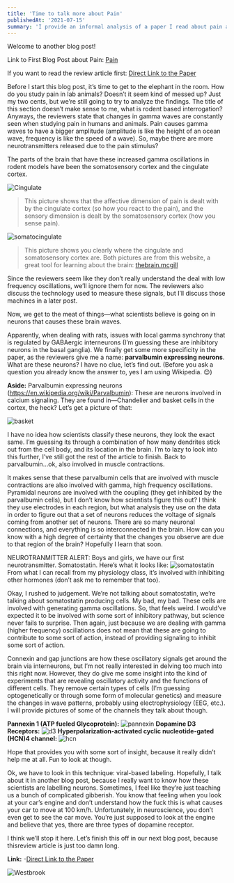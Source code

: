 ```yaml
---
title: 'Time to talk more about Pain'
publishedAt: '2021-07-15'
summary: 'I provide an informal analysis of a paper I read about pain and brain oscillations.'
---
```


Welcome to another blog post!

Link to First Blog Post about Pain: [Pain](https://neuro-ver-test.vercel.app/blog/pain)

If you want to read the review article first: [Direct Link to the Paper](https://doi.org/10.1016/j.tins.2021.05.003)

Before I start this blog post, it’s time to get to the elephant in the room. How do you study pain in lab animals? Doesn’t it seem kind of messed up? Just my two cents, but we’re still going to try to analyze the findings. The title of this section doesn’t make sense to me, what is rodent based interrogation? 
Anyways, the reviewers state that changes in gamma waves are constantly seen when studying pain in humans and animals. Pain causes gamma waves to have a bigger amplitude (amplitude is like the height of an ocean wave, frequency is like the speed of a wave). So, maybe there are more neurotransmitters released due to the pain stimulus?

The parts of the brain that have these increased gamma oscillations in rodent models have been the somatosensory cortex and the cingulate cortex. 

![Cingulate](/images/cingulate.jpg)

> This picture shows that the affective dimension of pain is dealt with by the cingulate cortex (so how you react to the pain), and the sensory dimension is dealt by the somatosensory cortex (how you sense pain).


![somatocingulate](/images/somato.jpg)
> This picture shows you clearly where the cingulate and somatosensory cortex are. Both pictures are from this website, a great tool for learning about the brain: [thebrain.mcgill](https://thebrain.mcgill.ca/intermediaire.php)

Since the reviewers seem like they don’t really understand the deal with low frequency oscillations, we’ll ignore them for now. The reviewers also discuss the technology used to measure these signals, but I’ll discuss those machines in a later post.

Now, we get to the meat of things—what scientists believe is going on in neurons that causes these brain waves.

Apparently, when dealing with rats, issues with local gamma synchrony that is regulated by GABAergic interneurons (I’m guessing these are inhibitory neurons in the basal ganglia). We finally get some more specificity in the paper, as the reviewers give me a name: **parvalbumin expressing neurons**. What are these neurons? I have no clue, let’s find out. (Before you ask a question you already know the answer to, yes I am using Wikipedia. 😊)

**Aside:**
Parvalbumin expressing neurons (https://en.wikipedia.org/wiki/Parvalbumin): 
These are neurons involved in calcium signaling. They are found in—Chandelier and basket cells in the cortex, the heck? Let’s get a picture of that:

![basket](/images/basket.jpg)

I have no idea how scientists classify these neurons, they look the exact same. I’m guessing its through a combination of how many dendrites stick out from the cell body, and its location in the brain. I’m to lazy to look into this further, I’ve still got the rest of the article to finish. Back to parvalbumin…ok, also involved in muscle contractions.

It makes sense that these parvalbumin cells that are involved with muscle contractions are also involved with gamma, high frequency oscillations. Pyramidal neurons are involved with the coupling (they get inhibited by the parvalbumin cells), but I don’t know how scientists figure this out? I think they use electrodes in each region, but what analysis they use on the data in order to figure out that a set of neurons reduces the voltage of signals coming from another set of neurons. There are so many neuronal connections, and everything is so interconnected in the brain. How can you know with a high degree of certainty that the changes you observe are due to that region of the brain? Hopefully I learn that soon. 

NEUROTRANMITTER ALERT: Boys and girls, we have our first neurotransmitter. Somatostatin. Here’s what it looks like: 
![somatostatin](/images/somatostatin.jpg)
From what I can recall from my physiology class,  it’s involved with inhibiting other hormones (don’t ask me to remember that too).

Okay, I rushed to judgement. We’re not talking about somatostatin, we’re talking about somatostatin producing cells. My bad, my bad. These cells are involved with generating gamma oscillations. So, that feels weird. I would’ve expected it to be involved with some sort of inhibitory pathway, but science never fails to surprise. Then again, just because we are dealing with gamma (higher frequency) oscillations does not mean that these are going to contribute to some sort of action, instead of providing signaling to inhibit some sort of action.

Connexin and gap junctions are how these oscillatory signals get around the brain via interneurons, but I’m not really interested in delving too much into this right now. However, they do give me some insight into the kind of experiments that are revealing oscillatory activity and the functions of different cells. They remove certain types of cells (I’m guessing optogenetically or through some form of molecular genetics) and measure the changes in wave patterns, probably using electrophysiology (EEG, etc.).
I will provide pictures of some of the channels they talk about though.

**Pannexin 1 (ATP fueled Glycoprotein):**
![pannexin](/images/pannexin.png)
**Dopamine D3 Receptors:**
![d3](/images/d3.jpg)
**Hyperpolarization-activated cyclic nucleotide-gated (HCN)4 channel:**
![hcn](/images/hcn.jpg)

Hope that provides you with some sort of insight, because it really didn’t help me at all. Fun to look at though. 

Ok, we have to look in this technique: viral-based labeling. Hopefully, I talk about it in another blog post, because I really want to know how these scientists are labelling neurons. Sometimes, I feel like they’re just teaching us a bunch of complicated gibberish. You know that feeling when you look at your car’s engine and don’t understand how the fuck this is what causes your car to move at 100 km/h. Unfortunately, in neuroscience, you don’t even get to see the car move. You’re just supposed to look at the engine and believe that yes, there are three types of dopamine receptor.

I think we’ll stop it here. Let’s finish this off in our next blog post, because thisreview article is just too damn long.

**Link:**
-[Direct Link to the Paper](https://doi.org/10.1016/j.tins.2021.05.003)

![Westbrook](/images/dancing.gif)
